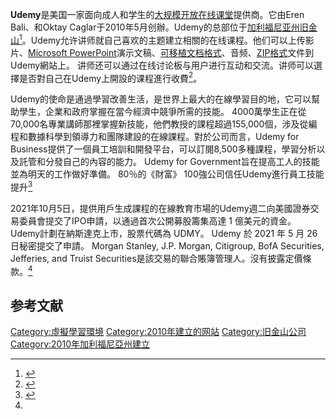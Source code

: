 {{NoteTA
|G1=IT}}
{{Infobox dot-com company
| name = Udemy, Inc.
| logo = UdemyLogo.svg

| company_type = [[私人公司|私人公司]] 
| homepage = {{URL|http://udemy.com/}}
| commercial = Yes
| type = [[遙距教育|遙距教育]] 
| industry = [[教育技术学|教育技术学]]
| num_employees = 3,963<ref>{{Cite web |url=https://growjo.com/company/Udemy |title=存档副本 |access-date=2021-02-16 |archive-date=2021-04-12 |archive-url=https://web.archive.org/web/20210412061054/https://growjo.com/company/Udemy |dead-url=no }}</ref>
| headquarters = 美國[[旧金山|旧金山]]
| language = {{hlist|[[英语|英语]]|[[法语|法语]]|[[西班牙语|西班牙语]]|[[土耳其语|土耳其语]]|[[葡萄牙語|葡萄牙語]]|[[德语|德语]]}}
| registration = 需要

| foundation = {{Start date and age|2010|5|11}}
| creators = {{unbulleted list|Eren Bali|{{link-en|Gagan Biyani}}||Oktay Caglar<ref>{{Cite web|url=https://about.udemy.com/company//|title=Our origins|date=2016-06-02|website=VentureBeat|access-date=2017-12-12|archive-date=2021-05-01|archive-url=https://web.archive.org/web/20210501232441/https://about.udemy.com/company/|dead-url=no}}</ref>}}

| current_status = 運營中
}}'''Udemy'''是美国一家面向成人和学生的[[大规模开放在线课堂|大规模开放在线课堂]]提供商。它由Eren Bali、{{link-en|Gagan Biyani}}和Oktay Caglar于2010年5月创辦。Udemy的总部位于[[加利福尼亚州|加利福尼亚州]][[旧金山|旧金山]]<ref>{{Cite web |url=https://about.udemy.com/company/ |title=存档副本 |access-date=2021-02-16 |archive-date=2021-05-01 |archive-url=https://web.archive.org/web/20210501232441/https://about.udemy.com/company/ |dead-url=no }}</ref>。Udemy允许讲师就自己喜欢的主题建立相關的在线课程。他们可以上传影片、[[Microsoft_PowerPoint|Microsoft PowerPoint]]演示文稿、[[可移植文档格式|可移植文档格式]]、音频、[[ZIP格式|ZIP格式]]文件到Udemy網站上。 讲师还可以通过在线讨论板与用户进行互动和交流。讲师可以選擇是否對自己在Udemy上開設的课程進行收費<ref>{{Cite web|title=With Over 6,000 Courses Now Live, Udemy Brings Its Learning Marketplace To iOS To Let You Study On The Go|url=https://techcrunch.com/2013/04/02/with-over-6000-courses-now-live-udemy-brings-its-learning-marketplace-to-ios-to-let-you-study-on-the-go/|accessdate=4 May 2013|author=Empson|first=Rip|work=TechCrunch|publisher=AOL|archive-date=2019-04-27|archive-url=https://web.archive.org/web/20190427040331/https://techcrunch.com/2013/04/02/with-over-6000-courses-now-live-udemy-brings-its-learning-marketplace-to-ios-to-let-you-study-on-the-go/|dead-url=no}}</ref>。

Udemy的使命是通過學習改善生活，是世界上最大的在線學習目的地，它可以幫助學生，企業和政府掌握在當今經濟中競爭所需的技能。 4000萬學生正在從70,000名專業講師那裡掌握新技能，他們教授的課程超過155,000個，涉及從編程和數據科學到領導力和團隊建設的在線課程。對於公司而言，Udemy for Business提供了一個員工培訓和開發平台，可以訂閱8,500多種課程，學習分析以及託管和分發自己的內容的能力。 Udemy for Government旨在提高工人的技能並為明天的工作做好準備。 80％的《財富》 100強公司信任Udemy進行員工技能提升<ref name="mg21">{{Cite web|url=https://www.mg21.com/udmy.html|title=在线技能学习平台：Udemy, Inc.(UDMY)|publisher=美股之家（mg21.com）|date=2021-10-05|access-date=2021-10-05|archive-date=2021-10-06|archive-url=https://web.archive.org/web/20211006050342/https://www.mg21.com/udmy.html|dead-url=no}}</ref>

2021年10月5日，提供用戶生成課程的在線教育市場的Udemy週二向美國證券交易委員會提交了IPO申請，以通過首次公開募股籌集高達 1 億美元的資金。 Udemy計劃在納斯達克上市，股票代碼為 UDMY。 Udemy 於 2021 年 5 月 26 日秘密提交了申請。 Morgan Stanley, J.P. Morgan, Citigroup, BofA Securities, Jefferies, and Truist Securities是該交易的聯合賬簿管理人。沒有披露定價條款。<ref name="mg21"/>

==参考文献==
{{reflist}}

{{MOOC}}
[[Category:虛擬學習環境|Category:虛擬學習環境]]
[[Category:2010年建立的网站|Category:2010年建立的网站]]
[[Category:旧金山公司|Category:旧金山公司]]
[[Category:2010年加利福尼亞州建立|Category:2010年加利福尼亞州建立]]